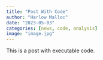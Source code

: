 ```yaml
---
title: "Post With Code"
author: "Harlow Malloc"
date: "2023-05-03"
categories: [news, code, analysis]
image: "image.jpg"
---
```


This is a post with executable code.
